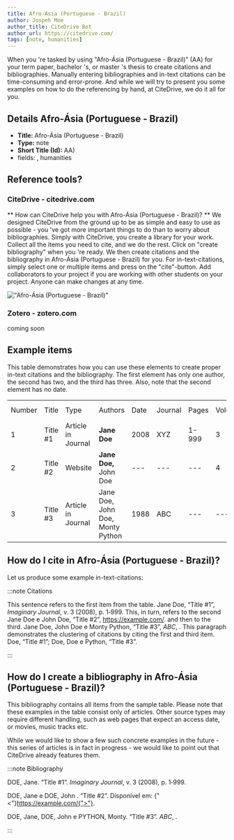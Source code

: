 ```yaml
---
title: Afro-Ásia (Portuguese - Brazil)
author: Jospeh Moe
author_title: CiteDrive Bot
author_url: https://citedrive.com/
tags: [note, humanities]
---
```


When you 're tasked by using "Afro-Ásia (Portuguese - Brazil)" (AA) for your term paper, bachelor 's, or master 's thesis to create citations and bibliographies.
Manually entering bibliographies and in-text citations can be time-consuming and error-prone. And while we will try to present you some examples on how to do the referencing by hand, at CiteDrive, we do it all for you.

## Details  Afro-Ásia (Portuguese - Brazil)
* **Title:** Afro-Ásia (Portuguese - Brazil)
* **Type:** note
* **Short Title (Id):** AA)
* fields: , humanities

## Reference tools?
### CiteDrive - citedrive.com
** How can CiteDrive help you with Afro-Ásia (Portuguese - Brazil)? **
We designed CiteDrive from the ground up to be as simple and easy to use as possible - you 've got more important things to do than to worry about bibliographies. Simply with CiteDrive, you create a library for your work. Collect all the items you need to cite, and we do the rest. Click on "create bibliography" when you 're ready. We then create citations and the bibliography in Afro-Ásia (Portuguese - Brazil) for you. For in-text-citations, simply select one or multiple items and press on the "cite"-button. Add collaborators to your project if you are working with other students on your project. Anyone can make changes at any time.


!["Afro-Ásia (Portuguese - Brazil)"](images/afroasia-portuguese--brazil.svg "Choose Afro-Ásia (Portuguese - Brazil) in the CiteDrive App")

### Zotero - zotero.com

coming soon

## Example items

This table demonstrates how you can use these elements to create proper in-text citations and the bibliography. The first element has only one author, the second has two, and the third has three. Also, note that the second element has no date.


<table>
  <tr>
   <td>Number
   </td>
   <td>Title
   </td>
   <td>Type
   </td>
   <td>Authors
   </td>
   <td>Date
   </td>
   <td>Journal
   </td>
   <td>Pages
   </td>
   <td>Volume
   </td>
   <td>Issue
   </td>
   <td>Access Date
   </td>
  </tr>
  <tr>
   <td>1
   </td>
   <td>Title #1
   </td>
   <td>Article in Journal
   </td>
   <td><strong>Jane Doe</strong>
   </td>
   <td>2008
   </td>
   <td>XYZ
   </td>
   <td>1-999
   </td>
   <td>3
   </td>
   <td>2
   </td>
   <td>--
   </td>
  </tr>
  <tr>
   <td>
2
   </td>
   <td>Title #2
   </td>
   <td>Website
   </td>
   <td><strong>Jane Doe, </strong>John Doe
   </td>
   <td>---
   </td>
   <td>---
   </td>
   <td>---
   </td>
   <td>4
   </td>
   <td>---
   </td>
   <td>2020-05-01
   </td>
  </tr>
  <tr>
   <td>3
   </td>
   <td>Title #3
   </td>
   <td>Article in Journal
   </td>
   <td>Jane Doe, John Doe, Monty Python
   </td>
   <td>1988
   </td>
   <td>ABC
   </td>
   <td>---
   </td>
   <td>---
   </td>
   <td>16
   </td>
   <td>---
   </td>
  </tr>
</table>



## How do I cite in  Afro-Ásia (Portuguese - Brazil)?

Let us produce some example in-text-citations:

:::note Citations


This sentence refers to the first item from the table. Jane Doe, “Title #1”, <i>Imaginary Journal</i>, v. 3 (2008), p. 1‑999. This, in turn, refers to the second Jane Doe e John  Doe, “Title #2”, https://example.com/.
and then to the third.  Jane Doe, John Doe e Monty Python, “Title #3”, <i>ABC</i>, .
This paragraph demonstrates the clustering of citations by citing the first and third item. Doe, “Title #1”; Doe, Doe e Python, “Title #3”.

:::

## How do I create a bibliography in Afro-Ásia (Portuguese - Brazil)?

This bibliography contains all items from the sample table. Please note that these examples in the table consist only of articles. Other source types may require different handling, such as web pages that expect an access date, or movies, music tracks etc.

While we would like to show a few such concrete examples in the future - this series of articles is in fact in progress - we would like to point out that CiteDrive already features them.

:::note Bibliography

DOE, Jane. “Title #1”. <i>Imaginary Journal</i>, v. 3 (2008), p. 1‑999.

DOE, Jane e DOE, John . “Title #2”. Disponível em: {"<"}https://example.com/{">"}.

DOE, Jane, DOE, John e PYTHON, Monty. “Title #3”. <i>ABC</i>, .



:::


        
